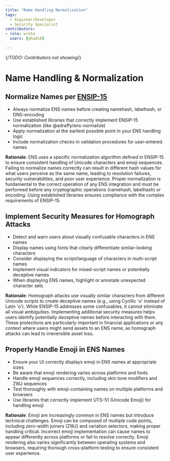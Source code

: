 ```yaml
---
title: "Name Handling Normalization"
tags:
  - Engineer/Developer
  - Security Specialist
contributors:
- role: wrote
  users: [ghadi8]

---
```

{/*TODO: Contributors not showing*/}

<TagProvider>
<TagFilter />

# Name Handling & Normalization

<TagList tags={frontmatter.tags} />
<AttributionList contributors={frontmatter.contributors} />

## Normalize Names per [ENSIP-15](https://docs.ens.domains/ensip/15)

- Always normalize ENS names before creating namehash, labelhash, or DNS-encoding
- Use established libraries that correctly implement ENSIP-15 normalization (like @adraffy/ens-normalize)
- Apply normalization at the earliest possible point in your ENS handling logic
- Include normalization checks in validation procedures for user-entered names

**Rationale**: ENS uses a specific normalization algorithm defined in ENSIP-15 to ensure consistent handling of Unicode characters and emoji sequences. Failing to normalize names correctly can result in different hash values for what users perceive as the same name, leading to resolution failures, security vulnerabilities, and poor user experience. Proper normalization is fundamental to the correct operation of any ENS integration and must be performed before any cryptographic operations (namehash, labelhash) or encoding. Using established libraries ensures compliance with the complex requirements of ENSIP-15.

## Implement Security Measures for Homograph Attacks

- Detect and warn users about visually confusable characters in ENS names
- Display names using fonts that clearly differentiate similar-looking characters
- Consider displaying the script/language of characters in multi-script names
- Implement visual indicators for mixed-script names or potentially deceptive names
- When displaying ENS names, highlight or annotate unexpected character sets

**Rationale**: Homograph attacks use visually similar characters from different Unicode scripts to create deceptive names (e.g., using Cyrillic 'о' instead of Latin 'o'). While ENSIP-15 addresses some confusables, it cannot eliminate all visual ambiguities. Implementing additional security measures helps users identify potentially deceptive names before interacting with them. These protections are particularly important in financial applications or any context where users might send assets to an ENS name, as homograph attacks can lead to irreversible asset loss.

## Properly Handle Emoji in ENS Names

- Ensure your UI correctly displays emoji in ENS names at appropriate sizes
- Be aware that emoji rendering varies across platforms and fonts
- Handle emoji sequences correctly, including skin tone modifiers and ZWJ sequences
- Test thoroughly with emoji-containing names on multiple platforms and browsers
- Use libraries that correctly implement UTS-51 (Unicode Emoji) for handling emoji

**Rationale**: Emoji are increasingly common in ENS names but introduce technical challenges. Emoji can be composed of multiple code points, including zero-width joiners (ZWJ) and variation selectors, making proper handling critical. Incorrect emoji implementation can cause names to appear differently across platforms or fail to resolve correctly. Emoji rendering also varies significantly between operating systems and browsers, requiring thorough cross-platform testing to ensure consistent user experience.

</TagProvider>